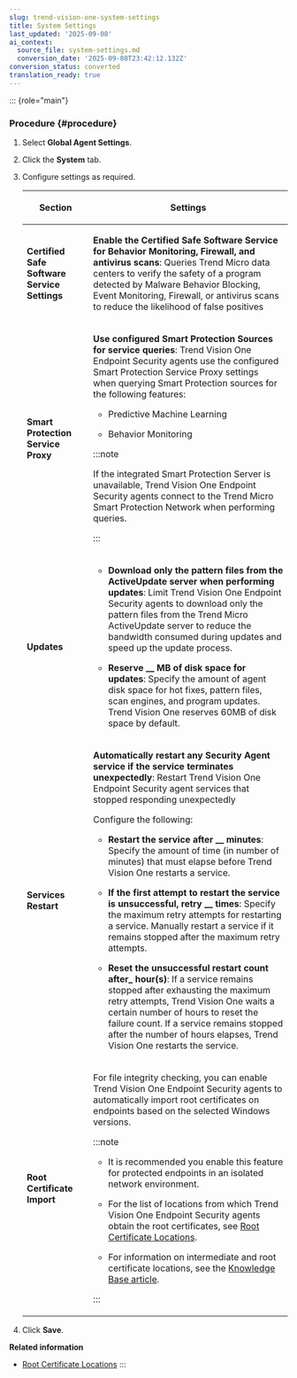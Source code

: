 ```yaml
---
slug: trend-vision-one-system-settings
title: System Settings
last_updated: '2025-09-08'
ai_context:
  source_file: system-settings.md
  conversion_date: '2025-09-08T23:42:12.132Z'
conversion_status: converted
translation_ready: true
---
```


::: {role="main"}
### Procedure {#procedure}

1.  Select **Global Agent Settings**.

2.  Click the **System** tab.

3.  Configure settings as required.

    <table>
    <colgroup>
    <col style="width: 25%" />
    <col style="width: 75%" />
    </colgroup>
    <thead>
    <tr>
    <th><p>Section</p></th>
    <th><p>Settings</p></th>
    </tr>
    </thead>
    <tbody>
    <tr>
    <td><p><strong>Certified Safe Software Service Settings</strong></p></td>
    <td><p><strong>Enable the Certified Safe Software Service for Behavior Monitoring, Firewall, and antivirus scans</strong>: Queries Trend Micro data centers to verify the safety of a program detected by Malware Behavior Blocking, Event Monitoring, Firewall, or antivirus scans to reduce the likelihood of false positives</p></td>
    </tr>
    <tr>
    <td><p><strong>Smart Protection Service Proxy</strong></p></td>
    <td><p><strong>Use configured Smart Protection Sources for service queries</strong>: Trend Vision One Endpoint Security agents use the configured Smart Protection Service Proxy settings when querying Smart Protection sources for the following features:</p>
    <ul>
    <li><p>Predictive Machine Learning</p></li>
    <li><p>Behavior Monitoring</p></li>
    </ul>
    

    :::note
    
    <p>If the integrated Smart Protection Server is unavailable, Trend Vision One Endpoint Security agents connect to the Trend Micro Smart Protection Network when performing queries.</p>
    

    :::

    </td>
    </tr>
    <tr>
    <td><p><strong>Updates</strong></p></td>
    <td><ul>
    <li><strong>Download only the pattern files from the ActiveUpdate server when performing updates</strong>: Limit Trend Vision One Endpoint Security agents to download only the pattern files from the Trend Micro ActiveUpdate server to reduce the bandwidth consumed during updates and speed up the update process.</li>
    <li><p><strong>Reserve __ MB of disk space for updates</strong>: Specify the amount of agent disk space for hot fixes, pattern files, scan engines, and program updates. Trend Vision One reserves 60MB of disk space by default.</p></li>
    </ul></td>
    </tr>
    <tr>
    <td><p><strong>Services Restart</strong></p></td>
    <td><p><strong>Automatically restart any Security Agent service if the service terminates unexpectedly</strong>: Restart Trend Vision One Endpoint Security agent services that stopped responding unexpectedly</p>
    <p>Configure the following:</p>
    <ul>
    <li><p><strong>Restart the service after __ minutes</strong>: Specify the amount of time (in number of minutes) that must elapse before Trend Vision One restarts a service.</p></li>
    <li><p><strong>If the first attempt to restart the service is unsuccessful, retry __ times</strong>: Specify the maximum retry attempts for restarting a service. Manually restart a service if it remains stopped after the maximum retry attempts.</p></li>
    <li><p><strong>Reset the unsuccessful restart count after_ hour(s)</strong>: If a service remains stopped after exhausting the maximum retry attempts, Trend Vision One waits a certain number of hours to reset the failure count. If a service remains stopped after the number of hours elapses, Trend Vision One restarts the service.</p></li>
    </ul></td>
    </tr>
    <tr>
    <td><p><strong>Root Certificate Import</strong></p></td>
    <td><p>For file integrity checking, you can enable Trend Vision One Endpoint Security agents to automatically import root certificates on endpoints based on the selected Windows versions.</p>
    

    :::note
    
    <ul>
    <li><p>It is recommended you enable this feature for protected endpoints in an isolated network environment.</p></li>
    <li><p>For the list of locations from which Trend Vision One Endpoint Security agents obtain the root certificates, see <a href="trend-vision-one-root-certificate-locations">Root Certificate Locations</a>.</p></li>
    <li><p>For information on intermediate and root certificate locations, see the <a href="https://success.trendmicro.com/dcx/s/solution/1099410-resolving-certificate-related-issues-in-apex-one?language=en_US">Knowledge Base article</a>.</p></li>
    </ul>
    

    :::

    </td>
    </tr>
    </tbody>
    </table>

4.  Click **Save**.

**Related information**

- [Root Certificate Locations](root-certificate-locations.mdx)
:::
